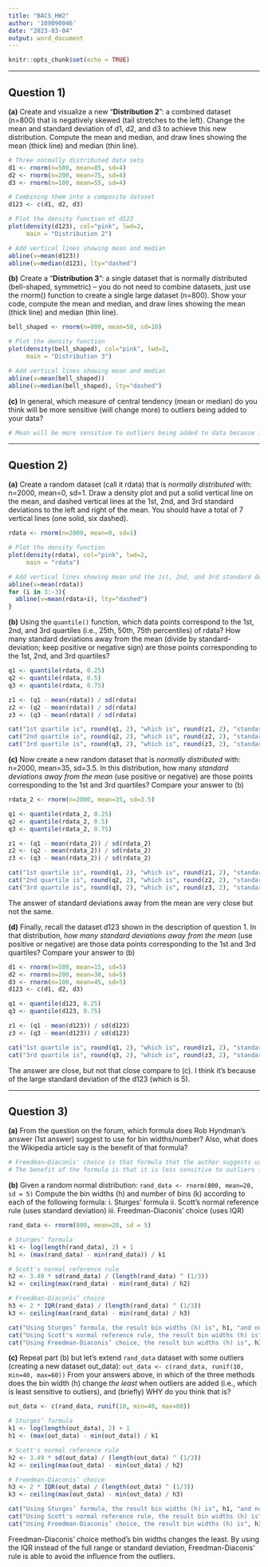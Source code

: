 ---
title: "BACS_HW2"
author: '109090046'
date: "2023-03-04"
output: word_document
---

```{r setup, include=FALSE}
knitr::opts_chunk$set(echo = TRUE)
```

---

## Question 1)

**(a)** Create and visualize a new “**Distribution 2**”: a combined dataset (n=800) that is negatively skewed (tail stretches to the left). Change the mean and standard deviation of d1, d2, and d3 to achieve this new distribution. Compute the mean and median, and draw lines showing the mean (thick line) and median (thin line).

```{r q1-a}
# Three normally distributed data sets
d1 <- rnorm(n=500, mean=85, sd=4)
d2 <- rnorm(n=200, mean=75, sd=4)
d3 <- rnorm(n=100, mean=55, sd=4)

# Combining them into a composite dataset
d123 <- c(d1, d2, d3)

# Plot the density function of d123
plot(density(d123), col="pink", lwd=2, 
     main = "Distribution 2")

# Add vertical lines showing mean and median
abline(v=mean(d123))
abline(v=median(d123), lty="dashed")

```

**(b)** Create a “**Distribution 3**”: a single dataset that is normally distributed (bell-shaped, symmetric) -- you do not need to combine datasets, just use the rnorm() function to create a single large dataset (n=800). Show your code, compute the mean and median, and draw lines showing the mean (thick line) and median (thin line).

```{r q1-b}
bell_shaped <- rnorm(n=800, mean=50, sd=10)

# Plot the density function 
plot(density(bell_shaped), col="pink", lwd=2, 
     main = "Distribution 3")

# Add vertical lines showing mean and median
abline(v=mean(bell_shaped))
abline(v=median(bell_shaped), lty="dashed")
```

**(c)** In general, which measure of central tendency (mean or median) do you think will be more sensitive (will change more) to outliers being added to your data?

```{r q1-c}
# Mean will be more sensitive to outliers being added to data because if the outliers are increadibly big, they may change the mean but the median.
```

---

## Question 2)

**(a)** Create a random dataset (call it rdata) that is *normally distributed* with: n=2000, mean=0, sd=1.  Draw a density plot and put a solid vertical line on the mean, and dashed vertical lines at the 1st, 2nd, and 3rd standard deviations to the left and right of the mean. You should have a total of 7 vertical lines (one solid, six dashed).

```{r q2-a}
rdata <- rnorm(n=2000, mean=0, sd=1)

# Plot the density function 
plot(density(rdata), col="pink", lwd=2, 
     main = "rdata")

# Add vertical lines showing mean and the 1st, 2nd, and 3rd standard deviations
abline(v=mean(rdata))
for (i in 3:-3){
  abline(v=mean(rdata+i), lty="dashed")
}
```

**(b)** Using the `quantile()` function, which data points correspond to the 1st, 2nd, and 3rd quartiles (i.e., 25th, 50th, 75th percentiles) of rdata? How many standard deviations away from the mean (divide by standard-deviation; keep positive or negative sign) are those points corresponding to the 1st, 2nd, and 3rd quartiles?

```{r q2-b}
q1 <- quantile(rdata, 0.25)
q2 <- quantile(rdata, 0.5)
q3 <- quantile(rdata, 0.75)

z1 <- (q1 - mean(rdata)) / sd(rdata)
z2 <- (q2 - mean(rdata)) / sd(rdata)
z3 <- (q3 - mean(rdata)) / sd(rdata)
```
```{r, echo=FALSE}
cat("1st quartile is", round(q1, 2), "which is", round(z1, 2), "standard deviations away from the mean.\n")
cat("2nd quartile is", round(q2, 2), "which is", round(z2, 2), "standard deviations away from the mean.\n")
cat("3rd quartile is", round(q3, 2), "which is", round(z3, 2), "standard deviations away from the mean.\n")
```

**(c)** Now create a new random dataset that is *normally distributed* with: n=2000, mean=35, sd=3.5. 
In this distribution, how many *standard deviations away from the mean* (use positive or negative) are those points corresponding to the 1st and 3rd quartiles? Compare your answer to (b)

```{r q2-c}
rdata_2 <- rnorm(n=2000, mean=35, sd=3.5)

q1 <- quantile(rdata_2, 0.25)
q2 <- quantile(rdata_2, 0.5)
q3 <- quantile(rdata_2, 0.75)

z1 <- (q1 - mean(rdata_2)) / sd(rdata_2)
z2 <- (q2 - mean(rdata_2)) / sd(rdata_2)
z3 <- (q3 - mean(rdata_2)) / sd(rdata_2)
```
```{r, echo=FALSE}
cat("1st quartile is", round(q1, 2), "which is", round(z1, 2), "standard deviations away from the mean.\n")
cat("2nd quartile is", round(q2, 2), "which is", round(z2, 2), "standard deviations away from the mean.\n")
cat("3rd quartile is", round(q3, 2), "which is", round(z3, 2), "standard deviations away from the mean.\n")
```
The answer of standard deviations away from the mean are very close but not the same.

**(d)** Finally, recall the dataset d123 shown in the description of question 1. In that distribution, *how many standard deviations away from the mean* (use positive or negative) are those data points corresponding to the 1st and 3rd quartiles? Compare your answer to (b)

```{r q2-4}
d1 <- rnorm(n=500, mean=15, sd=5)
d2 <- rnorm(n=200, mean=30, sd=5)
d3 <- rnorm(n=100, mean=45, sd=5)
d123 <- c(d1, d2, d3)

q1 <- quantile(d123, 0.25)
q3 <- quantile(d123, 0.75)

z1 <- (q1 - mean(d123)) / sd(d123)
z3 <- (q3 - mean(d123)) / sd(d123)
```
```{r, echo=FALSE}
cat("1st quartile is", round(q1, 2), "which is", round(z1, 2), "standard deviations away from the mean.\n")
cat("3rd quartile is", round(q3, 2), "which is", round(z3, 2), "standard deviations away from the mean.\n")
```

The answer are close, but not that close compare to (c). I think it's because of the large standard deviation of the d123 (which is 5).

---

## Question 3)  

**(a)** From the question on the forum, which formula does Rob Hyndman’s answer (1st answer) suggest to use for bin widths/number? Also, what does the Wikipedia article say is the benefit of that formula?

```{r q3-a}
# Freedman–Diaconis' choice is that formula that the author suggests us to use.
# The benefit of the formula is that it is less sensitive to outliers in data.
```

**(b)** Given a random normal distribution: 
      `rand_data <- rnorm(800, mean=20, sd = 5)`
Compute the bin widths (h) and number of bins (k) according to each of the following formula:
i. Sturges’ formula
ii. Scott’s normal reference rule (uses standard deviation)
iii. Freedman-Diaconis’ choice (uses IQR)

```{r q3-b}
rand_data <- rnorm(800, mean=20, sd = 5)

# Sturges’ formula
k1 <- log(length(rand_data), 2) + 1
h1 <- (max(rand_data) - min(rand_data)) / k1

# Scott's normal reference rule
h2 <- 3.49 * sd(rand_data) / (length(rand_data) ^ (1/3))
k2 <- ceiling(max(rand_data) - min(rand_data) / h2)

# Freedman-Diaconis’ choice 
h3 <- 2 * IQR(rand_data) / (length(rand_data) ^ (1/3))
k3 <- ceiling(max(rand_data) - min(rand_data) / h3)
```
```{r, echo=FALSE}
cat("Using Sturges’ formula, the result bin widths (h) is", h1, "and number of bins (k) is", k1,".\n")
cat("Using Scott's normal reference rule, the result bin widths (h) is", h2, "and number of bins (k) is", k2,".\n")
cat("Using Freedman-Diaconis’ choice, the result bin widths (h) is", h3, "and number of bins (k) is", k3,".\n")
```

**(c)** Repeat part (b) but let’s extend `rand_data` dataset with some outliers (creating a new dataset out_data):
      `out_data <- c(rand_data, runif(10, min=40, max=60))`
  From your answers above, in which of the three methods does the bin width (h) change *the least* when 
    outliers are added (i.e., which is least sensitive to outliers), and (briefly) WHY do you think that is?

```{r q3-c}
out_data <- c(rand_data, runif(10, min=40, max=60))

# Sturges’ formula
k1 <- log(length(out_data), 2) + 1
h1 <- (max(out_data) - min(out_data)) / k1

# Scott's normal reference rule
h2 <- 3.49 * sd(out_data) / (length(out_data) ^ (1/3))
k2 <- ceiling(max(out_data) - min(out_data) / h2)

# Freedman-Diaconis’ choice 
h3 <- 2 * IQR(out_data) / (length(out_data) ^ (1/3))
k3 <- ceiling(max(out_data) - min(out_data) / h3)
```
```{r, echo=FALSE}
cat("Using Sturges’ formula, the result bin widths (h) is", h1, "and number of bins (k) is", k1,".\n")
cat("Using Scott's normal reference rule, the result bin widths (h) is", h2, "and number of bins (k) is", k2,".\n")
cat("Using Freedman-Diaconis’ choice, the result bin widths (h) is", h3, "and number of bins (k) is", k3,".\n")
```
Freedman-Diaconis’ choice method's bin widths changes the least. By using the IQR instead of the full range or standard deviation, Freedman-Diaconis' rule is able to avoid the influence from the outliers.
